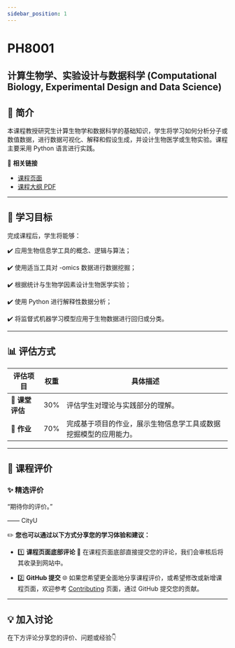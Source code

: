 ```yaml
---
sidebar_position: 1
---
```


# PH8001
## 计算生物学、实验设计与数据科学 (Computational Biology, Experimental Design and Data Science)

## **📘 简介**
本课程教授研究生计算生物学和数据科学的基础知识，学生将学习如何分析分子或数值数据，进行数据可视化、解释和假设生成，并设计生物医学或生物实验。课程主要采用 Python 语言进行实践。

🔗 **相关链接**
- [课程页面](https://www.cityu.edu.hk/catalogue/pg/202425/course/PH8001.htm)
- [课程大纲 PDF](https://www.cityu.edu.hk/catalogue/pg/202425/course/PH8001.pdf)

---

## **🎯 学习目标**

完成课程后，学生将能够：

✔️ 应用生物信息学工具的概念、逻辑与算法；

✔️ 使用适当工具对 -omics 数据进行数据挖掘；

✔️ 根据统计与生物学因素设计生物医学实验；

✔️ 使用 Python 进行解释性数据分析；

✔️ 将监督式机器学习模型应用于生物数据进行回归或分类。

---

## **📊 评估方式**

| **评估项目**          | **权重** | **具体描述**                                                                                       |
|----------------------|---------|---------------------------------------------------------------------------------------------------|
| **📂 课堂评估**       | 30%      | 评估学生对理论与实践部分的理解。                                                                      |
| **📂 作业**           | 70%      | 完成基于项目的作业，展示生物信息学工具或数据挖掘模型的应用能力。                                             |

---

## **💬 课程评价**

### ✨ **精选评价**
<div className={commentStyles.commentBox}>
    <p className={commentStyles.commentText}>
        “期待你的评价。”
    </p>
    <p className={commentStyles.commentAuthor}>—— CityU</p>
</div>

✏️ **您也可以通过以下方式分享您的学习体验和建议：**

- 1️⃣ **课程页面底部评论**
💬 在课程页面底部直接提交您的评论，我们会审核后将其收录到网站中。

- 2️⃣ **GitHub 提交**
🌐 如果您希望更全面地分享课程评价，或希望修改或新增课程页面，欢迎参考 [Contributing](https://penjc.github.io/cityU-navigator/contributing) 页面，通过 GitHub 提交您的贡献。

---

## **💡 加入讨论**

在下方评论分享您的评价、问题或经验👇
<Utterances />
